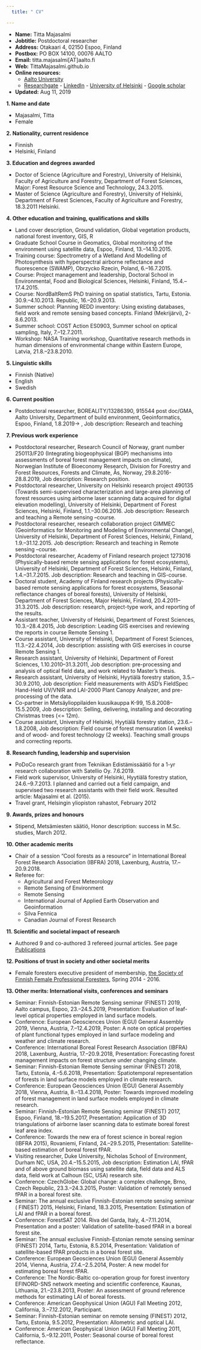 ---
  title: " CV"

---

- __Name:__  Titta Majasalmi 
- __Jobtitle:__ Postdoctoral researcher 
- __Address:__ Otakaari 4, 02150 Espoo, Finland 
- __Postbox:__ PO BOX 14100, 00076 AALTO
- __Email:__ titta.majasalmi[AT]aalto.fi
- __Web:__ TittaMajasalmi.github.io 
- __Online resources:__ 
     - [Aalto University](https://research.aalto.fi/portal/titta.majasalmi.html) 
     - [Researchgate](https://www.researchgate.net/profile/Titta_Majasalmi) 
      - [LinkedIn](https://fi.linkedin.com/in/titta-majasalmi-05a11095) 
      - [University of Helsinki](https://tuhat.helsinki.fi/portal/en/persons/titta-majasalmi(df785017-27a0-4989-bf39-ef95fe8e9ba3).html) 
      - [Google scholar](https://scholar.google.fi/citations?user=uTjEPyQAAAAJ&hl=en)
      
- __Updated:__ Aug 11, 2019


 
__1. Name and date__
  
- Majasalmi, Titta 
- Female



__2. Nationality, current residence__
  
- Finnish 
- Helsinki, Finland



__3. Education and degrees awarded__

-   Doctor of Science (Agriculture and Forestry), University of Helsinki, Faculty of Agriculture and Forestry, Department of Forest Sciences, Major: Forest Resource Science and Technology, 24.3.2015. 
-   Master of Science (Agriculture and Forestry), University of Helsinki, Department of Forest Sciences, Faculty of Agriculture and Forestry, 18.3.2011 Helsinki. 



__4. Other education and training, qualifications and skills__ 

-  Land cover description, Ground validation, Global vegetation products, national forest inventory, GIS, R 
-   Graduate School Course in Geomatics, Global monitoring of the environment using satellite data, Espoo, Finland, 13.–14.10.2015. 
-   Training course: Spectrometry of a Wetland And Modelling of Photosynthesis with hyperspectral airborne reflectance and fluorescence (SWAMP), Obrzycko Rzecin, Poland, 6.–16.7.2015.
-   Course: Project management and leadership, Doctoral School in Environmental, Food and Biological Sciences, Helsinki, Finland, 15.4.–17.4.2015.
-   Course: NordBaltRemS PhD training on spatial statistics, Tartu, Estonia. 30.9.–4.10.2013. Republic, 16.–20.9.2013.
-    Summer school: Planning REDD inventory: Using existing databases, field work and remote sensing based concepts. Finland (Mekrijärvi), 2-8.6.2013.
-   Summer school: COST Action ES0903, Summer school on optical sampling, Italy, 7.–12.7.2011.
-   Workshop: NASA Training workshop, Quantitative research methods in human dimensions of  environmental change within Eastern Europe, Latvia, 21.8.–23.8.2010.



__5. Linguistic skills__

- Finnish (Native)
- English 
- Swedish



__6. Current position__

-   Postdoctoral researcher, BOREALITY/13286390, 915544 post doc/GMA, Aalto University, Department of build environment, Geoinformatics, Espoo, Finland, 1.8.2019-> , Job description: Research and teaching



__7. Previous work experience__

-   Postdoctoral researcher, Research Council of Norway, grant number 250113/F20 (Integrating biogeophysical (BGP) mechanisms into assessments of boreal forest management impacts on climate), Norwegian Institute of Bioeconomy Research, Division for Forestry and Forest Resources, Forests and Climate, Ås, Norway, 29.8.2016-28.8.2019, Job description: Research position.
-   Postdoctoral researcher, University on Helsinki research project 490135 (Towards semi-supervised characterization and large-area planning of forest resources using airborne laser scanning data acquired for digital elevation modelling), University of Helsinki, Department of Forest Sciences, Helsinki, Finland, 1.1.–30.06.2016. Job description: Research and teaching a Remote sensing –course.
-   Postdoctoral researcher, research collaboration project GIMMEC (Geoinformatics for Monitoring and Modeling of Environmental Change), University of Helsinki, Department of Forest Sciences, Helsinki, Finland, 1.9.–31.12.2015. Job description: Research and teaching in Remote sensing –course.
-   Postdoctoral researcher, Academy of Finland research project 1273016 (Physically-based remote sensing applications for forest ecosystems), University of Helsinki, Department of Forest Sciences, Helsinki, Finland, 1.4.–31.7.2015. Job description: Research and teaching in GIS-course.
-   Doctoral student, Academy of Finland research projects (Physically-based remote sensing applications for forest ecosystems, Seasonal reflectance changes of boreal forests), University of Helsinki, Department of Forest Sciences, Major Helsinki, Finland, 20.4.2011–31.3.2015. Job description: research, project-type work, and reporting of the results.
-   Assistant teacher, University of Helsinki, Department of Forest Sciences, 10.3.–28.4.2015, Job description: Leading GIS exercises and reviewing the reports in course Remote Sensing 1.
-   Course assistant, University of Helsinki, Department of Forest Sciences, 11.3.–22.4.2014, Job description: assisting with GIS exercises in course Remote Sensing 1. 
-   Research assistant, University of Helsinki, Department of Forest Sciences, 1.10.2010–31.3.2011, Job description: pre-processing and analysis of optical field data, and work related to Master’s thesis.
-   Research assistant, University of Helsinki, Hyytiälä forestry station, 3.5.–30.9.2010, Job description: Field measurements with ASD’s FieldSpec Hand-Held UV/VNIR and LAI-2000 Plant Canopy Analyzer, and pre-processing of the data.
-   Co-partner in Metsäylioppilaiden kuusikauppa K-99, 15.8.2008–15.5.2009, Job description: Selling, delivering, installing and decorating Christmas trees (<= 12m).
-   Course assistant, University of Helsinki, Hyytiälä forestry station, 23.6.–1.8.2008, Job description: Field course of forest mensuration (4 weeks) and of wood- and forest technology (2 weeks). Teaching small groups and correcting reports.



__8. Research funding, leadership and supervision__

- PoDoCo research grant from Tekniikan Edistämissäätiö for a 1-yr research collaboration with Satellio Oy. 7.6.2019.
-   Field work supervisor, University of Helsinki, Hyytiälä forestry station, 24.6.–9.7.2013. I planned and carried out a field campaign, and supervised two research assistants with their field work. Resulted article: Majasalmi et al. (2015).
-   Travel grant, Helsingin yliopiston rahastot, February 2012



__9. Awards, prizes and honours__

-   Stipend, Metsämiesten säätiö, Honor description: success in M.Sc. studies, March 2012.



__10. Other academic merits__

- Chair of a session "Cool forests as a resource" in International Boreal Forest Research  Association (IBFRA) 2018, Laxenburg, Austria, 17.–20.9.2018.  
- Referee for:   
    - Agricultural and Forest Meteorology   
    - Remote Sensing of Environment   
    - Remote Sensing   
    - International Journal of Applied Earth Observation and Geoinformation  
    - Silva Fennica
    -	Canadian Journal of Forest Research
    
    

__11. Scientific and societal impact of research__

-   Authored 9 and co-authored 3 refereed journal articles. See page [Publications](Publications.html)



__12. Positions of trust in society and other societal merits__

-   Female foresters executive president of membership, [the Society of Finnish Female Professional Foresters](https://naismetsanhoitajat.com/in-english/), Spring 2014 - 2016. 



__13. Other merits: International visits, conferences and seminars__

-   Seminar: Finnish-Estonian Remote Sensing seminar (FINEST) 2019, Aalto campus, Espoo, 23.–24.5.2019, Presentation: Evaluation of leaf-level optical properties employed in land surface
models.
-   Conference: European Geosciences Union (EGU) General Assembly 2019, Vienna, Austria, 7.–12.4.2019, Poster: A note on optical properties of plant functional types employed in land surface modeling and weather and climate research.
-   Conference: International Boreal Forest Research  Association (IBFRA) 2018, Laxenburg, Austria, 17.–20.9.2018, Presentation: Forecasting forest management impacts on forest structure under changing climate.
-   Seminar: Finnish-Estonian Remote Sensing seminar (FINEST) 2018, Tartu, Estonia, 4.–5.6.2018, Presentation: Spatiotemporal representation of forests in land surface models employed in climate research.
-   Conference: European Geosciences Union (EGU) General Assembly 2018, Vienna, Austria, 8.–13.4.2018, Poster: Towards improved modeling of forest management in land surface models employed in climate research.
-   Seminar: Finnish-Estonian Remote Sensing seminar (FINEST) 2017, Espoo, Finland, 18.–19.5.2017, Presentation: Application of 3D triangulations of airborne laser scanning data to estimate boreal forest leaf area index.
-   Conference: Towards the new era of forest science in boreal region (IBFRA 2015), Rovaniemi, Finland, 24.–29.5.2015, Presentation: Satellite-based estimation of boreal forest fPAR.
-   Visiting researcher, Duke University, Nicholas School of Environment, Durham NC, USA, 20.4.–15.5.2015, Job description: Estimation LAI, fPAR and of above ground biomass using satellite data, field data and ALS data, field work at Calhoun (SC, USA) research site.
-   Conference: CzechGlobe: Global change: a complex challenge, Brno, Czech Republic, 23.3.–24.3.2015, Poster: Validation of remotely sensed fPAR in a boreal forest site.
-   Seminar: The annual exclusive Finnish-Estonian remote sensing seminar ( FINEST) 2015, Helsinki, Finland, 18.3.2015, Presentation: Estimation of LAI and fPAR in a boreal forest.
-   Conference: ForestSAT 2014. Riva del Garda, Italy, 4.–7.11.2014, Presentation and a poster: Validation of satellite-based fPAR in a boreal forest site.
-   Seminar: The annual exclusive Finnish-Estonian remote sensing seminar (FINEST) 2014, Tartu, Estonia, 8.5.2014, Presentation: Validation of satellite-based fPAR products in a boreal forest site.
-   Conference: European Geosciences Union (EGU) General Assembly 2014, Vienna, Austria, 27.4.–2.5.2014, Poster: A new model for estimating boreal forest fPAR.
-   Conference: The Nordic-Baltic co-operation group for forest inventory EFINORD-SNS network meeting and scientific conference, Kaunas, Lithuania, 21.–23.8.2013, Poster: An assessment of ground reference methods for estimating LAI of boreal forests.
-   Conference: American Geophysical Union (AGU) Fall Meeting 2012, California, 3.–7.12.2012, Participant.
-   Seminar: Finnish-Estonian seminar on remote sensing (FINEST) 2012, Tartu, Estonia, 9.5.2012, Presentation: Allometric and optical LAI.
-   Conference: American Geophysical Union (AGU) Fall Meeting 2011, California, 5.–9.12.2011, Poster: Seasonal course of boreal forest reflectance.


 
 